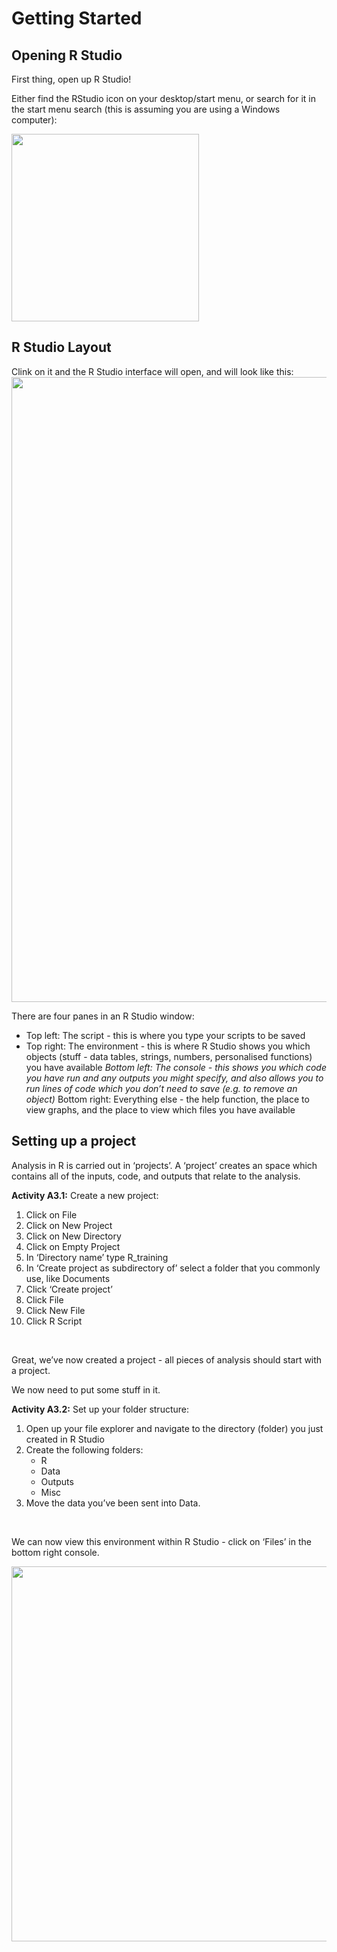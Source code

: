 # Getting Started

## Opening R Studio

First thing, open up R Studio!

Either find the RStudio icon on your desktop/start menu, or search for it in the start menu search (this is assuming you are using a Windows computer):

<img src="www/Start_Menu.png" width="300"></img>

## R Studio Layout
Clink on it and the R Studio interface will open, and will look like this:
<img src="www/RStudio_First_Open.png" width="1000"></img>

There are four panes in an R Studio window:

* Top left: The script - this is where you type your scripts to be saved
* Top right: The environment - this is where R Studio shows you which objects (stuff - data tables, strings, numbers, personalised functions) you have available
*Bottom left: The console - this shows you which code you have run and any outputs you might specify, and also allows you to run lines of code which you don't need to save (e.g. to remove an object)
*Bottom right: Everything else - the help function, the place to view graphs, and the place to view which files you have available

## Setting up a project
Analysis in R is carried out in 'projects'. A 'project' creates an space which contains all of the inputs, code, and outputs that relate to the analysis.

<div class="activity"><b>Activity A3.1:</b> Create a new project:

1. Click on File
2. Click on New Project
3. Click on New Directory
4. Click on Empty Project
5. In 'Directory name' type R_training
6. In 'Create project as subdirectory of' select a folder that you commonly use, like Documents
7. Click 'Create project'
8. Click File
9. Click New File
10. Click R Script
</div>
<br/>

Great, we've now created a project - all pieces of analysis should start with a project.

We now need to put some stuff in it.

<div class="activity"><b>Activity A3.2:</b> Set up your folder structure:

1. Open up your file explorer and navigate to the directory (folder) you just created in R Studio
2. Create the following folders:
    + R
    + Data
    + Outputs
    + Misc
3. Move the data you've been sent into Data.
</div>
<br/>

We can now view this environment within R Studio - click on 'Files' in the bottom right console.

<img src="www/Files.png" width="600"></img>